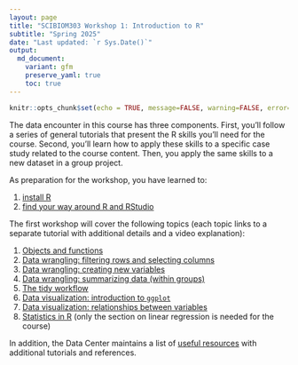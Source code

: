 ```yaml
---
layout: page
title: "SCIBIOM303 Workshop 1: Introduction to R"
subtitle: "Spring 2025"
date: "Last updated: `r Sys.Date()`"
output:
  md_document:
    variant: gfm
    preserve_yaml: true
    toc: true
---
```


```r
knitr::opts_chunk$set(echo = TRUE, message=FALSE, warning=FALSE, error=FALSE)
```

The data encounter in this course has three components. 
First, you'll follow a series of general tutorials that present the R skills you'll need for the course. 
Second, you'll learn how to apply these skills to a specific case study related to the course content.
Then, you apply the same skills to a new dataset in a group project.

As preparation for the workshop, you have learned to:

1. [install R](../../../tutorials/r_install)
1. [find your way around R and RStudio](../../../tutorials/r_basics)

The first workshop will cover the following topics (each topic links to a separate tutorial with additional details and a video explanation):

1. [Objects and functions](../../../tutorials/r_objects)
1. [Data wrangling: filtering rows and selecting columns](../../../tutorials/r_intro_subset)
1. [Data wrangling: creating new variables](../../../tutorials/r_intro_mutate)
1. [Data wrangling: summarizing data (within groups)](../../../tutorials/r_intro_summarize)
1. [The tidy workflow](../../../tutorials/r_intro_pipe)
1. [Data visualization: introduction to `ggplot`](../../../tutorials/r_ggplot_intro)
1. [Data visualization: relationships between variables](../../../tutorials/r_ggplot_bivariate)
1. [Statistics in R](../../../tutorials/r_stats) (only the section on linear regression is needed for the course)

In addition, the Data Center maintains a list of [useful resources](../../../tutorials/links) with additional tutorials and references.